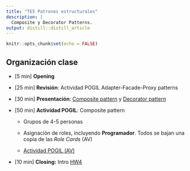 ```yaml
---
title: "TE5 Patrones estructurales"
description: |
  Composite y Decorator Patterns.
output: distill::distill_article
---
```


```r
knitr::opts_chunk$set(echo = FALSE)
```

## Organización clase

-   [5 min] **Opening**

-   [25 min] **Revisión**: Actividad POGIL Adapter-Facade-Proxy patterns

-   [30 min] **Presentación**: [Composite pattern](slides/TE5_1_composite.html) y [Decorator pattern](slides/TE5_2_decorator.html)

-   [50 min] **Actividad POGIL**: Composite pattern

    -   Grupos de 4-5 personas

    -   Asignación de roles, incluyendo **Programador**. Todos se bajan una copia de las *Role Cards* (AV)

    -   [Actividad POGIL (AV)](https://aulavirtual.uji.es/mod/resource/view.php?id=4618929)

-   [10 min] **Closing:** Intro [HW4](HW4.html)

